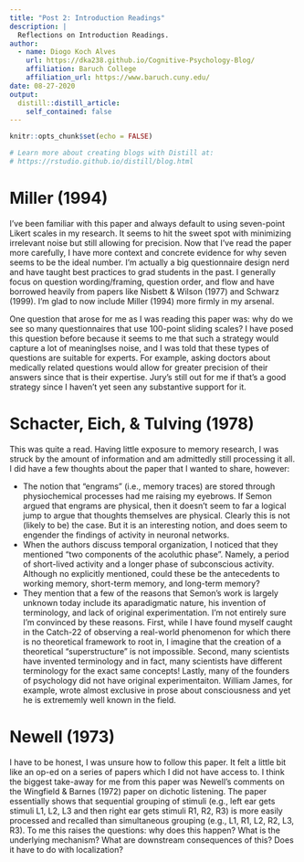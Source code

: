 ```yaml
---
title: "Post 2: Introduction Readings"
description: |
  Reflections on Introduction Readings.
author:
  - name: Diogo Koch Alves
    url: https://dka238.github.io/Cognitive-Psychology-Blog/
    affiliation: Baruch College
    affiliation_url: https://www.baruch.cuny.edu/
date: 08-27-2020
output:
  distill::distill_article:
    self_contained: false
---
```


```r
knitr::opts_chunk$set(echo = FALSE)

# Learn more about creating blogs with Distill at:
# https://rstudio.github.io/distill/blog.html

```

# Miller (1994)

I've been familiar with this paper and always default to using seven-point Likert scales in my research. It seems to hit the sweet spot with minimizing irrelevant noise but still allowing for precision. Now that I've read the paper more carefully, I have more context and concrete evidence for why seven seems to be the ideal number. I'm actually a big questionnaire design nerd and have taught best practices to grad students in the past. I generally focus on question wording/framing, question order, and flow and have borrowed heavily from papers like Nisbett & Wilson (1977) and Schwarz (1999). I'm glad to now include Miller (1994) more firmly in my arsenal.

One question that arose for me as I was reading this paper was: why do we see so many questionnaires that use 100-point sliding scales? I have posed this question before because it seems to me that such a strategy would capture a lot of meaninglses noise, and I was told that these types of questions are suitable for experts. For example, asking doctors about medically related questions would allow for greater precision of their answers since that is their expertise. Jury's still out for me if that's a good strategy since I haven't yet seen any substantive support for it. 


# Schacter, Eich, & Tulving (1978)

This was quite a read. Having little exposure to memory research, I was struck by the amount of information and am admittedly still processing it all. I did have a few thoughts about the paper that I wanted to share, however:

* The notion that "engrams" (i.e., memory traces) are stored through physiochemical processes had me raising my eyebrows. If Semon argued that engrams are physical, then it doesn't seem to far a logical jump to argue that thoughts themselves are physical. Clearly this is not (likely to be) the case. But it is an interesting notion, and does seem to engender the findings of activity in neuronal networks. 
* When the authors discuss temporal organization, I noticed that they mentioned "two components of the acoluthic phase". Namely, a period of short-lived activity and a longer phase of subconscious activity. Although no explicitly mentioned, could these be the antecedents to working memory, short-term memory, and long-term memory?
* They mention that a few of the reasons that Semon's work is largely unknown today include its aparadigmatic nature, his invention of terminology, and lack of original experimentation. I'm not entirely sure I'm convinced by these reasons. First, while I have found myself caught in the Catch-22 of observing a real-world phenomenon for which there is no theoretical framework to root in, I imagine that the creation of a theoretical "superstructure" is not impossible. Second, many scientists have invented terminology and in fact, many scientists have different terminology for the exact same concepts! Lastly, many of the founders of psychology did not have original experimentaiton. William James, for example, wrote almost exclusive in prose about consciousness and yet he is extrememly well known in the field.

# Newell (1973)

I have to be honest, I was unsure how to follow this paper. It felt a little bit like an op-ed on a series of papers which I did not have access to. I think the biggest take-away for me from this paper was Newell's comments on the Wingfield & Barnes (1972) paper on dichotic listening. The paper essentially shows that sequential grouping of stimuli (e.g., left ear gets stimuli L1, L2, L3 and then right ear gets stimuli R1, R2, R3) is more easily processed and recalled than simultaneous grouping (e.g., L1, R1, L2, R2, L3, R3). To me this raises the questions: why does this happen? What is the underlying mechanism? What are downstream consequences of this? Does it have to do with localization?   
